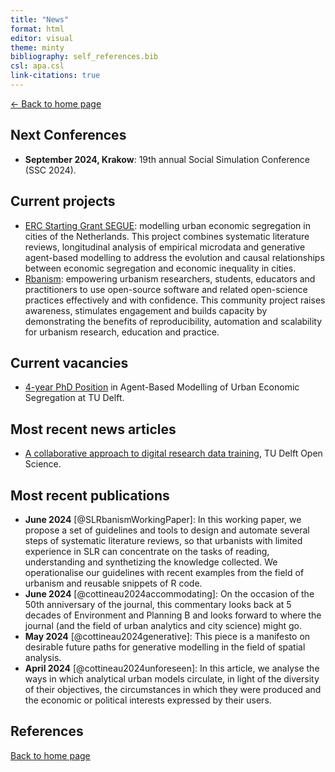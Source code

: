 ```yaml
---
title: "News"
format: html
editor: visual
theme: minty 
bibliography: self_references.bib 
csl: apa.csl
link-citations: true
---
```


[\<- Back to home page](http://clementinecttn.github.io/)

## Next Conferences

-   **September 2024, Krakow**: 19th annual Social Simulation Conference (SSC 2024).

## Current projects

-   [ERC Starting Grant SEGUE](http://www.erc-segue.nl): modelling urban economic segregation in cities of the Netherlands. This project combines systematic literature reviews, longitudinal analysis of empirical microdata and generative agent-based modelling to address the evolution and causal relationships between economic segregation and economic inequality in cities.
-   [Rbanism](http://rbanism.org): empowering urbanism researchers, students, educators and practitioners to use open-source software and related open-science practices effectively and with confidence. This community project raises awareness, stimulates engagement and builds capacity by demonstrating the benefits of reproducibility, automation and scalability for urbanism research, education and practice.

## Current vacancies

-   [4-year PhD Position](https://www.tudelft.nl/over-tu-delft/werken-bij-tu-delft/vacatures/details?jobId=17990&jobTitle=PhD%20position%20in%20Agent-Based%20Modelling%20of%20Urban%20Economic%20Segregation) in Agent-Based Modelling of Urban Economic Segregation at TU Delft.

## Most recent news articles

-   [A collaborative approach to digital research data training](https://www.tudelft.nl/en/open-science/articles-tu-delft/a-collaborative-approach-to-digital-research-data-training), TU Delft Open Science.

## Most recent publications

-   **June 2024** [@SLRbanismWorkingPaper]: In this working paper, we propose a set of guidelines and tools to design and automate several steps of systematic literature reviews, so that urbanists with limited experience in SLR can concentrate on the tasks of reading, understanding and synthetizing the knowledge collected. We operationalise our guidelines with recent examples from the field of urbanism and reusable snippets of R code.
-   **June 2024** [@cottineau2024accommodating]: On the occasion of the 50th anniversary of the journal, this commentary looks back at 5 decades of Environment and Planning B and looks forward to where the journal (and the field of urban analytics and city science) might go.
-   **May 2024** [@cottineau2024generative]: This piece is a manifesto on desirable future paths for generative modelling in the field of spatial analysis.
-   **April 2024** [@cottineau2024unforeseen]: In this article, we analyse the ways in which analytical urban models circulate, in light of the diversity of their objectives, the circumstances in which they were produced and the economic or political interests expressed by their users.

## References

::: {#refs}
:::

[Back to home page](http://clementinecttn.github.io/)
